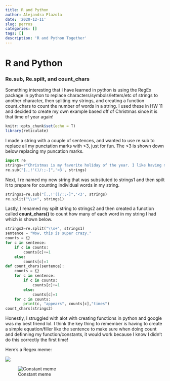 ```yaml
---
title: R and Python
author: Alejandra Plazola
date: '2020-12-11'
slug: perros
categories: []
tags: []
description: 'R and Python Together'
---
```

# **R and Python**
### **Re.sub, Re.spilt, and count_chars**
Something interesting that I have learned in python is using the RegEx package in python to replace characters/symbols/letters/etc of strings to another character, then spliting my strings, and creating a function count_chars to count the number of words in a string. 
I used these in HW 11 and decided to create my own example based off of Christmas since it is that time of year again! 

```r
knitr::opts_chunk$set(echo = T)
library(reticulate)
```

I made a string with a couple of sentences, and wanted to use re.sub to replace all my punctation marks with <3, just for fun. The <3 is shown down below replacing my puncation marks.
```python
import re
strings=r"Christmas is my favorite holiday of the year. I like having my entire family and friends over. Decorating for christmas and baking goodies is some of my favorite things to do. Watching cheesy christmas movies is always a blast! I would say one of my favorite christmas movies is 'How the Grinch Stole Christmas' (2000) with Jim Carrey as the Grinch and the Polar Express. My Favorite line/scene of the Grinch is: The nerve of those Whos! Inviting me done there, on such short notice! Even if I wanted to go my SCHEDULE Wouldn't allow it! One o'clock, Wallow in self pity. Four thirty, Stare into the abyss. Five o'clock, Solve world hunger; Tell no one. Five thirty, Jazz-ercise.Six thirty, dinner with me. I can't cancle that again! Seven o'clock, wrestle with my self-loathing... I'm booked! Well if I bump the loathing to to nine I could still be done in time to lay in bed and stare at the ceiling and slip slowly into madness...But what would I wear !! "
re.sub("[.,!'()/:;-]",'<3', strings)

```
Next, I re named my new string that was subsituted to strings1 and then spilt it to prepare for counting individual words in my string.
```python
strings1=re.sub("[.,!'()/:;-]",'<3', strings)
re.split("\\s+", strings1)
```

Lastly, I renamed my spilt string to strings2 and then created a function called **count_chars()** to count how many of each word in my string I had which is shown below. 
```python
strings2=re.split("\\s+", strings1)
sentence = "Wow, this is super crazy."
counts = {}
for c in sentence:
    if c in counts:
        counts[c]+=1
    else:
        counts[c]=1
def count_chars(sentence):
    counts = {}
    for c in sentence:
        if c in counts:
            counts[c]+=1
        else:
            counts[c]=1
    for c in counts:
        print(c, "appears", counts[c],"times")
count_chars(strings2)
```

Honestly, I struggled with alot with creating functions in python and google was my best friend lol. I think the key thing to remember is having to create a simple equation/filler like the sentence to make sure when doing count and definning my function/constants, it would work because I know I didn't do this correctly the first time! 

Here's a Regex meme:

![](/stor/home/map5667/Website/static/img/r.jpg)   

![Constant meme](/stor/home/map5667/Website/static/img/c.jpg)  



